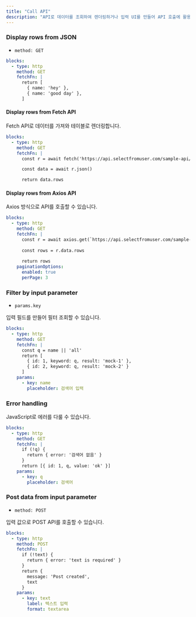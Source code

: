 ```yaml
---
title: "Call API"
description: "API로 데이터를 조회하여 렌더링하거나 입력 UI를 만들어 API 호출에 활용할 수 있습니다."
---
```


### Display rows from JSON

- `method: GET`

```yaml
blocks:
  - type: http
    method: GET
    fetchFn: |
      return [
        { name: 'hey' },
        { name: 'good day' },
      ]
```

#### **Display rows from Fetch API**

Fetch API로 데이터를 가져와 테이블로 렌더링합니다.

```yaml
blocks:
  - type: http
    method: GET
    fetchFn: |
      const r = await fetch('https://api.selectfromuser.com/sample-api/wines?page=1&limit=10')

      const data = await r.json()

      return data.rows
```

#### **Display rows from Axios API**

Axios 방식으로 API를 호출할 수 있습니다.

```yaml
blocks:
  - type: http
    method: GET
    fetchFn: |
      const r = await axios.get(`https://api.selectfromuser.com/sample-api/wines?page=1&limit=10`)
      
      const rows = r.data.rows
      
      return rows
    paginationOptions:
      enabled: true
      perPage: 3
```

### Filter by input parameter

- `params.key`

입력 필드를 만들어 필터 조회할 수 있습니다.

```yaml
blocks:
  - type: http
    method: GET
    fetchFn: |
      const q = name || 'all'
      return [
        { id: 1, keyword: q, result: 'mock-1' },
        { id: 2, keyword: q, result: 'mock-2' }
      ]
    params:
      - key: name
        placeholder: 검색어 입력
```

### Error handling

JavaScript로 에러를 다룰 수 있습니다.

```yaml
blocks:
  - type: http
    method: GET
    fetchFn: |
      if (!q) {
        return { error: '검색어 없음' }
      }
      return [{ id: 1, q, value: 'ok' }]
    params:
      - key: q
        placeholder: 검색어
```

### Post data from input parameter

- `method: POST`

입력 값으로 POST API를 호출할 수 있습니다.

```yaml
blocks:
  - type: http
    method: POST
    fetchFn: |
      if (!text) {
        return { error: 'text is required' }
      }
      return {
        message: 'Post created',
        text
      }
    params:
      - key: text
        label: 텍스트 입력
        format: textarea
```